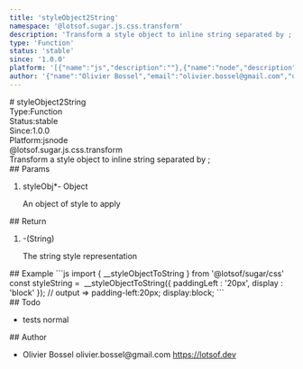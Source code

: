 ```yaml
---
title: 'styleObject2String'
namespace: '@lotsof.sugar.js.css.transform'
description: 'Transform a style object to inline string separated by ;'
type: 'Function'
status: 'stable'
since: '1.0.0'
platform: '[{"name":"js","description":""},{"name":"node","description":""}]'
author: '{"name":"Olivier Bossel","email":"olivier.bossel@gmail.com","url":"https://lotsof.dev"}'
---
```

<div class="docmap-mdx">
# styleObject2String
<div class="_metas">
<div class="_type"><span class="_type-label">Type:</span><span class="_type-value">Function</span></div>
<div class="_status"><span class="_status-label">Status:</span><span class="_status-value -stable">stable</span></div>
<div class="_since"><span class="_since-label">Since:</span><span class="_since-value">1.0.0</span></div>
<div class="_platform"><span class="_platform-label">Platform:</span><span class="_platform-value -js">js</span><span class="_platform-value -node">node</span></div>
</div>
<div class="_namespace">@lotsof.sugar.js.css.transform</div>
<div class="_description typo-lead typo-format">
Transform a style object to inline string separated by ;
</div>
<div class="_params">
## Params
<ol class="_list">
<li class="_item">
<span class="_name">styleObj<span class="_required">*</span></span><span class="_default">-</span> <span class="_type">Object</span>
<p class="_description">An object of style to apply</p>
</li>
</ol>
</div>
<div class="_return">
## Return
<ol class="_list">
<li class="_item">
<span class="_default">-</span><span class="_type">&lpar;String&rpar;</span>
<p class="_description">The string style representation</p>
</li>
</ol>
</div>
<div class="_examples">
## Example
```js
import { __styleObjectToString } from '@lotsof/sugar/css'
const styleString =  __styleObjectToString({
		paddingLeft : '20px',
		display : 'block'
});
// output => padding-left:20px; display:block;
```
</div>
<div class="_todo">
## Todo
<ul class="_list">
<li class="_item">
<span class="_description">tests</span>
<span class="_priority -normal">normal</span>
</li>
</ul>
</div>
<div class="_author">
## Author
<ul class="_list">
<li class="_item">
<span class="_name">Olivier Bossel</span>
<span class="_email">olivier.bossel@gmail.com</span>
<a href="https://lotsof.dev" target="_blank" class="_url">https://lotsof.dev</a>
</li>
</ul>
</div>
</div>